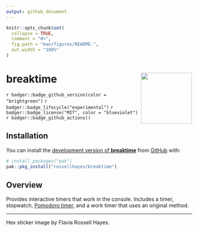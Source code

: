 ```yaml
---
output: github_document
---
```


<!-- README.md is generated from README.Rmd. Please edit that file -->

```r
knitr::opts_chunk$set(
  collapse = TRUE,
  comment = "#>",
  fig.path = "man/figures/README-",
  out.width = "100%"
)
```

# breaktime <img src="man/figures/logo.png?raw=TRUE" align="right" height="138" />

<!-- badges: start -->
`r badger::badge_github_version(color = "brightgreen")`
`r badger::badge_lifecycle("experimental")`
`r badger::badge_license("MIT", color = "blueviolet")`
`r badger::badge_github_actions()`
<!-- badges: end -->

## Installation

You can install the [development version of **breaktime**](https://github.com/rossellhayes/breaktime) from [GitHub](https://github.com/) with:

``` r
# install.packages("pak")
pak::pkg_install("rossellhayes/breaktime")
```

## Overview

Provides interactive timers that work in the console.
Includes a timer, stopwatch, [Pomodoro timer](https://francescocirillo.com/products/the-pomodoro-technique), and a work timer that uses an original method.

---

Hex sticker image by Flavia Rossell Hayes.
